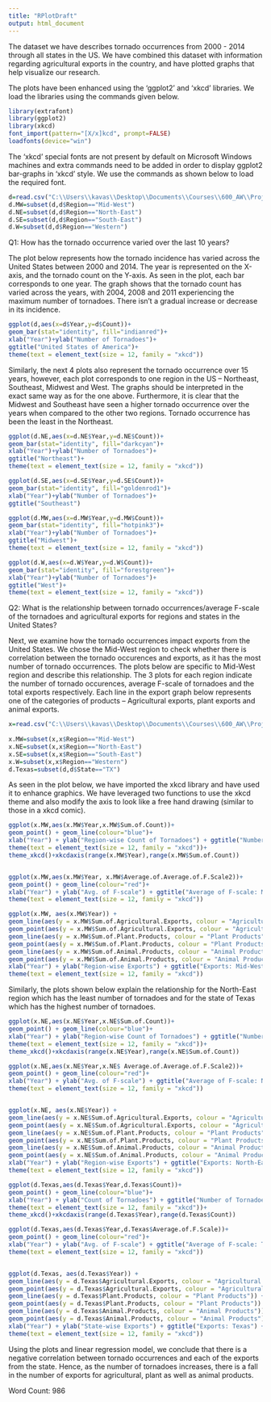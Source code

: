 ```yaml
---
title: "RPlotDraft"
output: html_document
---
```


The dataset we have describes tornado occurrences from 2000 - 2014 through all states in the US. We have combined this dataset with information regarding agricultural exports in the country, and have plotted graphs that help visualize our research.

The plots have been enhanced using the 'ggplot2' and 'xkcd' libraries. We load the libraries using the commands given below.

```r
library(extrafont)
library(ggplot2)
library(xkcd)
font_import(pattern="[X/x]kcd", prompt=FALSE)
loadfonts(device="win")
```

The 'xkcd' special fonts are not present by default on Microsoft Windows machines and extra commands need to be added in order to display ggplot2 bar-graphs in 'xkcd' style. We use the commands as shown below to load the required font.


```r
d=read.csv("C:\\Users\\kavas\\Desktop\\Documents\\Courses\\600_AW\\Project\\Rplot\\Tor_Exp_StateWise_RPlot.csv")
d.MW=subset(d,d$Region=="Mid-West")
d.NE=subset(d,d$Region=="North-East")
d.SE=subset(d,d$Region=="South-East")
d.W=subset(d,d$Region=="Western")
```
Q1: How has the tornado occurrence varied over the last 10 years?

The plot below represents how the tornado incidence has varied across the United States between 2000 and 2014. The year is represented on the X-axis, and the tornado count on the Y-axis. As seen in the plot, each bar corresponds to one year. The graph shows that the tornado count has varied across the years, with 2004, 2008 and 2011 experiencing the maximum number of tornadoes. There isn’t a gradual increase or decrease in its incidence.

```r
ggplot(d,aes(x=d$Year,y=d$Count))+
geom_bar(stat="identity", fill="indianred")+
xlab("Year")+ylab("Number of Tornadoes")+
ggtitle("United States of America")+
theme(text = element_text(size = 12, family = "xkcd"))
```

Similarly, the next 4 plots also represent the tornado occurrence over 15 years, however, each plot corresponds to one region in the US – Northeast, Southeast, Midwest and West. The graphs should be interpreted in the exact same way as for the one above. Furthermore, it is clear that the Midwest and Southeast have seen a higher tornado occurrence over the years when compared to the other two regions. Tornado occurrence has been the least in the Northeast.

```r
ggplot(d.NE,aes(x=d.NE$Year,y=d.NE$Count))+
geom_bar(stat="identity", fill="darkcyan")+
xlab("Year")+ylab("Number of Tornadoes")+
ggtitle("Northeast")+
theme(text = element_text(size = 12, family = "xkcd"))
```

```r
ggplot(d.SE,aes(x=d.SE$Year,y=d.SE$Count))+
geom_bar(stat="identity", fill="goldenrod1")+
xlab("Year")+ylab("Number of Tornadoes")+
ggtitle("Southeast")
```
```r
ggplot(d.MW,aes(x=d.MW$Year,y=d.MW$Count))+
geom_bar(stat="identity", fill="hotpink3")+
xlab("Year")+ylab("Number of Tornadoes")+
ggtitle("Midwest")+
theme(text = element_text(size = 12, family = "xkcd"))
```

```r
ggplot(d.W,aes(x=d.W$Year,y=d.W$Count))+
geom_bar(stat="identity", fill="forestgreen")+
xlab("Year")+ylab("Number of Tornadoes")+
ggtitle("West")+
theme(text = element_text(size = 12, family = "xkcd"))
```

Q2: What is the relationship between tornado occurrences/average F-scale of the tornadoes and agricultural exports for regions and states in the United States? 

Next, we examine how the tornado occurrences impact exports from the United States. We chose the Mid-West region to check whether there is correlation between the tornado occurences and exports, as it has the most number of tornado occurrences. The plots below are specific to Mid-West region and describe this relationship. The 3 plots for each region indicate the number of tornado occurences, average F-scale of tornadoes and the total exports respectively. Each line in the export graph below represents one of the categories of products – Agricultural exports, plant exports and animal exports.

```r
x=read.csv("C:\\Users\\kavas\\Desktop\\Documents\\Courses\\600_AW\\Project\\Rplot\\Tor_Exp_RegionWise_RPlot.csv")
 
x.MW=subset(x,x$Region=="Mid-West")
x.NE=subset(x,x$Region=="North-East")
x.SE=subset(x,x$Region=="South-East")
x.W=subset(x,x$Region=="Western")
d.Texas=subset(d,d$State=="TX")
```

As seen in the plot below, we have imported the xkcd library and have used it to enhance graphics. We have leveraged two functions to use the xkcd theme and also modify the axis to look like a free hand drawing (similar to those in a xkcd comic).

```r
ggplot(x.MW,aes(x.MW$Year,x.MW$Sum.of.Count))+
geom_point() + geom_line(colour="blue")+
xlab("Year") + ylab("Region-wise Count of Tornadoes") + ggtitle("Number of Tornadoes: Mid-West")+
theme(text = element_text(size = 12, family = "xkcd"))+
theme_xkcd()+xkcdaxis(range(x.MW$Year),range(x.MW$Sum.of.Count))


ggplot(x.MW,aes(x.MW$Year, x.MW$Average.of.Average.of.F.Scale2))+
geom_point() + geom_line(colour="red")+
xlab("Year") + ylab("Avg. of F-scale") + ggtitle("Average of F-scale: Mid-West")+
theme(text = element_text(size = 12, family = "xkcd"))
```

```r
ggplot(x.MW, aes(x.MW$Year)) + 
geom_line(aes(y = x.MW$Sum.of.Agricultural.Exports, colour = "Agricultural Products")) +
geom_point(aes(y = x.MW$Sum.of.Agricultural.Exports, colour = "Agricultural Products")) +
geom_line(aes(y = x.MW$Sum.of.Plant.Products, colour = "Plant Products")) +
geom_point(aes(y = x.MW$Sum.of.Plant.Products, colour = "Plant Products")) +
geom_line(aes(y = x.MW$Sum.of.Animal.Products, colour = "Animal Products")) +
geom_point(aes(y = x.MW$Sum.of.Animal.Products, colour = "Animal Products")) +
xlab("Year") + ylab("Region-wise Exports") + ggtitle("Exports: Mid-West") + labs(color='EXPORTS')+
theme(text = element_text(size = 12, family = "xkcd"))
```

Similarly, the plots shown below explain the relationship for the North-East region which has the least number of tornadoes and for the state of Texas which has the highest number of tornadoes.

```r
ggplot(x.NE,aes(x.NE$Year,x.NE$Sum.of.Count))+
geom_point() + geom_line(colour="blue")+
xlab("Year") + ylab("Region-wise Count of Tornadoes") + ggtitle("Number of Tornadoes: North-East")+
theme(text = element_text(size = 12, family = "xkcd"))+
theme_xkcd()+xkcdaxis(range(x.NE$Year),range(x.NE$Sum.of.Count))

ggplot(x.NE,aes(x.NE$Year,x.NE$ Average.of.Average.of.F.Scale2))+
geom_point() + geom_line(colour="red")+
xlab("Year") + ylab("Avg. of F-scale") + ggtitle("Average of F-scale: North-East")+
theme(text = element_text(size = 12, family = "xkcd"))


ggplot(x.NE, aes(x.NE$Year)) + 
geom_line(aes(y = x.NE$Sum.of.Agricultural.Exports, colour = "Agricultural Products")) +
geom_point(aes(y = x.NE$Sum.of.Agricultural.Exports, colour = "Agricultural Products")) +
geom_line(aes(y = x.NE$Sum.of.Plant.Products, colour = "Plant Products")) +
geom_point(aes(y = x.NE$Sum.of.Plant.Products, colour = "Plant Products")) +
geom_line(aes(y = x.NE$Sum.of.Animal.Products, colour = "Animal Products")) +
geom_point(aes(y = x.NE$Sum.of.Animal.Products, colour = "Animal Products")) +
xlab("Year") + ylab("Region-wise Exports") + ggtitle("Exports: North-East") + labs(color='EXPORTS')+
theme(text = element_text(size = 12, family = "xkcd"))

```

```r
ggplot(d.Texas,aes(d.Texas$Year,d.Texas$Count))+
geom_point() + geom_line(colour="blue")+
xlab("Year") + ylab("Count of Tornadoes") + ggtitle("Number of Tornadoes: Texas")+
theme(text = element_text(size = 12, family = "xkcd"))+
theme_xkcd()+xkcdaxis(range(d.Texas$Year),range(d.Texas$Count))

ggplot(d.Texas,aes(d.Texas$Year,d.Texas$Average.of.F.Scale))+
geom_point() + geom_line(colour="red")+
xlab("Year") + ylab("Avg. of F-scale") + ggtitle("Average of F-scale: Texas")+
theme(text = element_text(size = 12, family = "xkcd"))


ggplot(d.Texas, aes(d.Texas$Year)) + 
geom_line(aes(y = d.Texas$Agricultural.Exports, colour = "Agricultural Products")) +
geom_point(aes(y = d.Texas$Agricultural.Exports, colour = "Agricultural Products")) +
geom_line(aes(y = d.Texas$Plant.Products, colour = "Plant Products")) +
geom_point(aes(y = d.Texas$Plant.Products, colour = "Plant Products")) +
geom_line(aes(y = d.Texas$Animal.Products, colour = "Animal Products")) +
geom_point(aes(y = d.Texas$Animal.Products, colour = "Animal Products")) +
xlab("Year") + ylab("State-wise Exports") + ggtitle("Exports: Texas") + labs(color='EXPORTS')+
theme(text = element_text(size = 12, family = "xkcd"))
```

Using the plots and linear regression model, we conclude that there is a negative correlation between tornado occurrences and each of the exports from the state. Hence, as the number of tornadoes increases, there is a fall in the number of exports for agricultural, plant as well as animal products. 

Word Count: 986